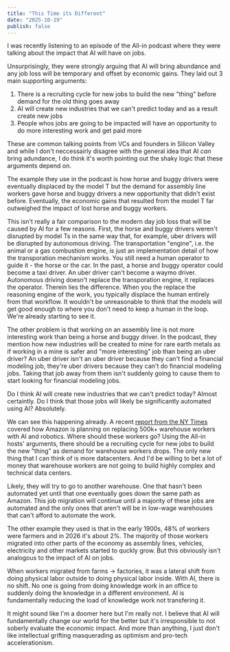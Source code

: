 ```yaml
---
title: "This Time its Different"
date: "2025-10-19"
publish: false
---
```


I was recently listening to an episode of the All-in podcast where they were talking about the impact that AI will have on jobs.

Unsurprisingly, they were strongly arguing that AI will bring abundance and any job loss will be temporary and offset by economic gains. They laid out 3 main supporting arguments:

1. There is a recruiting cycle for new jobs to build the new "thing" before demand for the old thing goes away
2. AI will create new industries that we can't predict today and as a result create new jobs
3. People whos jobs are going to be impacted will have an opportunity to do more interesting work and get paid more

These are common talking points from VCs and founders in Silicon Valley and while I don't neccessairly disagree with the general idea that AI _can_ bring adundance, I do think it's worth pointing out the shaky logic that these arguments depend on.

The example they use in the podcast is how horse and buggy drivers were eventually displaced by the model T but the demand for assembly line workers gave horse and buggy drivers a new opportunity that didn't exist before. Eventually, the economic gains that resulted from the model T far outweighed the impact of lost horse and buggy workers.

This isn't really a fair comparison to the modern day job loss that will be caused by AI for a few reasons. First, the horse and buggy drivers weren't disrupted by model Ts in the same way that, for example, uber drivers will be disrupted by autonomous driving. The transportation "engine", i.e. the animal or a gas combustion engine, is just an implementation detail of how the transporation mechanism works. You still need a human operator to guide it - the horse or the car. In the past, a horse and buggy operator could become a taxi driver. An uber driver can't become a waymo driver. Autonomous driving doesn't replace the transporation engine, it replaces the operator. Therein lies the difference. When you the replace the reasoning engine of the work, you typically displace the human entirely from that workflow. It wouldn't be unreasonable to think that the models will get good enough to where you don't need to keep a human in the loop. We're already starting to see it.

The other problem is that working on an assembly line is not more interesting work than being a horse and buggy driver. In the podcast, they mention how new industries will be created to mine for rare earth metals as if working in a mine is safer and "more interesting" job than being an uber driver? An uber driver isn't an uber driver because they can't find a financial modeling job, they're uber drivers because they can't do financial modeling jobs. Taking that job away from them isn't suddenly going to cause them to start looking for financial modeling jobs.

Do I think AI will create new industries that we can't predict today? Almost certaintly. Do I think that those jobs will likely be significantly automated using AI? Absolutely.

We can see this happening already. A recent [report from the NY Times](https://www.nytimes.com/2025/10/21/technology/inside-amazons-plans-to-replace-workers-with-robots.html) covered how Amazon is planning on replacing 500k+ warehouse workers with AI and robotics. Where should these workers go? Using the All-in hosts' arguments, there should be a recruiting cycle for new jobs to build the new "thing" as demand for warehouse workers drops. The only new thing that I can think of is more datacenters. And I'd be willing to bet a lot of money that warehouse workers are not going to build highly complex and technical data centers.

Likely, they will try to go to another warehouse. One that hasn't been automated yet until that one eventually goes down the same path as Amazon. This job migration will continue until a majority of these jobs are automated and the only ones that aren't will be in low-wage warehouses that can't afford to automate the work.

The other example they used is that in the early 1900s, 48% of workers were farmers and in 2026 it's about 2%. The majority of those workers migrated into other parts of the economy as assembly lines, vehicles, electricity and other markets started to quckly grow. But this obviously isn't analogous to the impact of AI on jobs.

When workers migrated from farms -> factories, it was a lateral shift from doing physical labor outside to doing physical labor inside. With AI, there is no shift. No one is going from doing knowledge work in an office to suddenly doing the knowledge in a different environment. AI is fundamentally reducing the load of knowledge work not transfering it.

It might sound like I'm a doomer here but I'm really not. I believe that AI will fundamentally change our world for the better but it's irresponsible to not soberly evaluate the economic impact. And more than anything, I just don't like intellectual grifting masquerading as optimism and pro-tech accelerationism.
